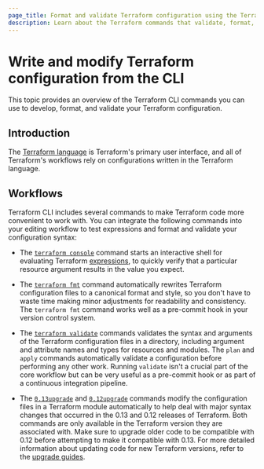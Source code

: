 ```yaml
---
page_title: Format and validate Terraform configuration using the Terraform CLI 
description: Learn about the Terraform commands that validate, format, and upgrade code written in HCL.
---
```


# Write and modify Terraform configuration from the CLI

This topic provides an overview of the Terraform CLI commands you can use to develop, format, and validate your Terraform configuration.

## Introduction

The [Terraform language](/terraform/language) is Terraform's primary
user interface, and all of Terraform's workflows rely on configurations written
in the Terraform language.

## Workflows 

Terraform CLI includes several commands to make Terraform code more convenient
to work with. You can integrate the following commands into your editing 
workflow to test expressions and format and validate your configuration syntax:

- The [`terraform console`](/terraform/cli/commands/console) command starts an 
  interactive shell for evaluating Terraform
  [expressions](/terraform/language/reference/expressions), to quickly verify that a 
  particular resource argument results in the value you expect.

- The [`terraform fmt`](/terraform/cli/commands/fmt) command automatically rewrites Terraform
  configuration files to a canonical format and style, so you don't have to
  waste time making minor adjustments for readability and consistency. The `terraform fmt` command works
  well as a pre-commit hook in your version control system.

- The [`terraform validate`](/terraform/cli/commands/validate) commands validates the
  syntax and arguments of the Terraform configuration files in a directory,
  including argument and attribute names and types for resources and modules.
  The `plan` and `apply` commands automatically validate a configuration before
  performing any other work. Running `validate` isn't a crucial part of the core
  workflow but can be very useful as a pre-commit hook or as part of a
  continuous integration pipeline.

-  The [`0.13upgrade`](/terraform/cli/commands/0.13upgrade) and
  [`0.12upgrade`](/terraform/cli/commands/0.12upgrade) commands modify the configuration files in a Terraform module automatically to help deal with major
  syntax changes that occurred in the 0.13 and 0.12 releases of Terraform. Both
  commands are only available in the Terraform version they are
  associated with. Make sure to upgrade older code to be compatible
  with 0.12 before attempting to make it compatible with 0.13. For more detailed
  information about updating code for new Terraform versions, refer to the [upgrade
  guides](/terraform/language/upgrade-guides).
